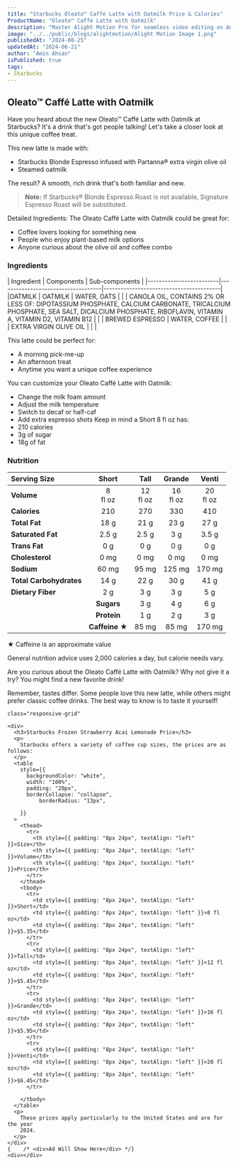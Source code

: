 ```yaml
---
title: "Starbucks Oleato™ Caffé Latte with Oatmilk Price & Calories"
ProductName: "Oleato™ Caffé Latte with Oatmilk" 
description: "Master Alight Motion Pro for seamless video editing on Android, iOS, and Tablets with our ultimate guide, unlocking advanced features and elevating your skills in 2024!"
image: "../../public/blogs/alightmotion/Alight Motion Image 1.png"
publishedAt: "2024-08-25"
updatedAt: "2024-06-21"
author: "Amin Ahsan"
isPublished: true
tags:
- Starbucks
---
```


 
## Oleato™ Caffé Latte with Oatmilk 

Have you heard about the new Oleato™ Caffé Latte with Oatmilk at Starbucks? It's a drink that's got people talking! Let's take a closer look at this unique coffee treat.

This new latte is made with:
- Starbucks Blonde Espresso infused with Partanna® extra virgin olive oil
- Steamed oatmilk

The result? A smooth, rich drink that's both familiar and new.

> **Note:** If Starbucks® Blonde Espresso Roast is not available, Signature Espresso Roast will be substituted.

Detailed Ingredients:
The Oleato Caffé Latte with Oatmilk could be great for:
- Coffee lovers looking for something new
- People who enjoy plant-based milk options
- Anyone curious about the olive oil and coffee combo


### Ingredients
  <div style={{ overflowX: "scroll", fontSize: "14px" }}>
| Ingredient              | Components                         | Sub-components                          |
|-------------------------|------------------------------------|-----------------------------------------|
|OATMILK                  |  OATMILK                          |     WATER, OATS                                    |
|                         |    CANOLA OIL, CONTAINS 2% OR LESS OF: DIPOTASSIUM PHOSPHATE, CALCIUM CARBONATE, TRICALCIUM PHOSPHATE, SEA SALT, DICALCIUM PHOSPHATE, RIBOFLAVIN, VITAMIN A, VITAMIN D2, VITAMIN B12                               |                                                |
| BREWED ESPRESSO         | WATER, COFFEE                     |                                                |
| EXTRA VIRGIN OLIVE OIL  |                                   |                                                |
  </div>

This latte could be perfect for:
- A morning pick-me-up
- An afternoon treat
- Anytime you want a unique coffee experience

You can customize your Oleato Caffé Latte with Oatmilk:
- Change the milk foam amount
- Adjust the milk temperature
- Switch to decaf or half-caf
- Add extra espresso shots
Keep in mind a Short 8 fl oz has:
- 210 calories
- 3g of sugar
- 18g of fat

### Nutrition
|  Serving Size            | Short           | Tall       | Grande     | Venti       | 
|:-------------------------|:--------------:|:------------:|:----------:|:-----------:| 
| **Volume**               | 8 <br/> fl oz| 12 <br/> fl oz| 16 <br/> fl oz | 20 <br/> fl oz| 
| **Calories**             | 210            | 270           | 330         | 410          |
 | **Total Fat**            | 18 g           | 21 g          | 23 g        | 27 g         | 
 | **Saturated Fat**        | 2.5 g          | 2.5 g          | 3 g        | 3.5 g         | 
 | **Trans Fat**            | 0 g            | 0 g          | 0 g        | 0 g         |
  | **Cholesterol**          | 0 mg           | 0 mg         | 0 mg       | 0 mg        | 
  | **Sodium**               | 60 mg          | 95 mg         | 125 mg       | 170 mg       |
   | **Total Carbohydrates**  | 14 g           | 22 g          | 30 g        | 41 g         | 
   | **Dietary Fiber**        | 2 g            | 3 g          | 3 g        | 5 g         |
    | **Sugars**               | 3 g            | 4 g          | 6 g        | 8 g         |
     | **Protein**              | 1 g            | 2 g          | 3 g        | 4 g         |
      | **Caffeine ★**          | 85 mg          | 85 mg       | 170 mg     | 170 mg      |

★ Caffeine is an approximate value

General nutrition advice uses 2,000 calories a day, but calorie needs vary.

Are you curious about the Oleato Caffé Latte with Oatmilk? Why not give it a try? You might find a new favorite drink!

Remember, tastes differ. Some people love this new latte, while others might prefer classic coffee drinks. The best way to know is to taste it yourself!

  <style jsx>{`
    @media (min-width: 768px) {
      .responsive-grid {
        display: grid;
        grid-template-columns: 1fr 1fr;
      }
    }
  `}</style>

  <div
    style={{
      backgroundColor: "#cee3de",
      borderLeft: "3px solid #0c7556",
    padding: "20px",
      paddingTop: "13px", // Add padding to the top
          display: "grid",
          height: "fit-content",
        }} 
        
    class="responsive-grid"

  >
    <div>
      <h3>Starbucks Frozen Strawberry Acai Lemonade Price</h3>
      <p>
        Starbucks offers a variety of coffee cup sizes, the prices are as follows:
      </p>
      <table
        style={{
          backgroundColor: "white",
          width: "100%",
          padding: "20px",
          borderCollapse: "collapse",
              borderRadius: "13px",
          
        }}
      >
        <thead>
          <tr>
            <th style={{ padding: "8px 24px", textAlign: "left" }}>Size</th>
            <th style={{ padding: "8px 24px", textAlign: "left" }}>Volume</th>
            <th style={{ padding: "8px 24px", textAlign: "left" }}>Price</th>
          </tr>
        </thead>
        <tbody>
          <tr>
            <td style={{ padding: "8px 24px", textAlign: "left" }}>Short</td>
            <td style={{ padding: "8px 24px", textAlign: "left" }}>8 fl oz</td>
            <td style={{ padding: "8px 24px", textAlign: "left" }}>$5.35</td>
          </tr>
          <tr>
            <td style={{ padding: "8px 24px", textAlign: "left" }}>Tall</td>
            <td style={{ padding: "8px 24px", textAlign: "left" }}>12 fl oz</td>
            <td style={{ padding: "8px 24px", textAlign: "left" }}>$5.45</td>
          </tr>
          <tr>
            <td style={{ padding: "8px 24px", textAlign: "left" }}>Grande</td>
            <td style={{ padding: "8px 24px", textAlign: "left" }}>16 fl oz</td>
            <td style={{ padding: "8px 24px", textAlign: "left" }}>$5.95</td>
          </tr>
          <tr>
            <td style={{ padding: "8px 24px", textAlign: "left" }}>Venti</td>
            <td style={{ padding: "8px 24px", textAlign: "left" }}>20 fl oz</td>
            <td style={{ padding: "8px 24px", textAlign: "left" }}>$6.45</td>
          </tr>

        </tbody>
      </table>
      <p>
        These prices apply particularly to the United States and are for the year
        2024.
      </p>
    </div>
    {    /* <div>Ad Will Show Here</div> */}
    <div></div>
  </div>
